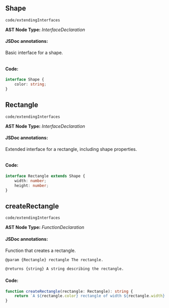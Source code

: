 
<Meta title="code/extendingInterfaces" />

## Shape
`code/extendingInterfaces`

**AST Node Type:** *InterfaceDeclaration*

#### JSDoc annotations:

Basic interface for a shape.

```bash

```

#### Code:

```ts
interface Shape {
    color: string;
}

```

## Rectangle
`code/extendingInterfaces`

**AST Node Type:** *InterfaceDeclaration*

#### JSDoc annotations:

Extended interface for a rectangle, including shape properties.

```bash

```

#### Code:

```ts
interface Rectangle extends Shape {
    width: number;
    height: number;
}

```

## createRectangle
`code/extendingInterfaces`

**AST Node Type:** *FunctionDeclaration*

#### JSDoc annotations:

Function that creates a rectangle.

```bash
@param {Rectangle} rectangle The rectangle.

@returns {string} A string describing the rectangle.
```

#### Code:

```ts
function createRectangle(rectangle: Rectangle): string {
    return `A ${rectangle.color} rectangle of width ${rectangle.width} and height ${rectangle.height}.`;
}

```

